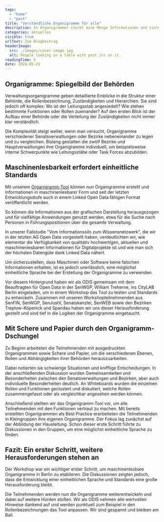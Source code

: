 ```yaml
---
tags:
  - "home"
  - "post"
title: "Verständliche Organigramme für alle"
description: In Organigrammen steckt eine Menge Informationen und viele Anwendungspotenziale, wenn es uns gelingt ihre Logiken zu verstehen und einheitliche Standards zu entwickeln. Wir haben versucht den Organigramm-Dschungel zu durchdringen.
categories: aktuelles
visible: true
urlText: Zum Blogbeitrag
headerImage:
  src: ./images/cover-image.jpg
  alt: People looking on a table with post its on it.
readingTime: 5
date: 2024-05-21
---
```


## Organigramme: Spiegelbild der Behörden

Verwaltungsorganigramme geben detaillierte Einblicke in die Struktur einer Behörde, die Rollenbezeichnung, Zuständigkeiten und Hierarchien. Sie sind jedoch oft komplex: Wo ist der Leitungsstab angesiedelt? Wie stehen bestimmte Funktionen oder Rollen zueinander? Auf den ersten Blick ist der Aufbau einer Behörde oder die Verteilung der Zuständigkeiten nicht immer klar verständlich.

Die Komplexität steigt weiter, wenn man versucht, Organigramme verschiedener Senatsverwaltungen oder Bezirke nebeneinander zu legen und zu vergleichen. Bislang gestalten die zwölf Bezirke und Hauptverwaltungen ihre Organigramme individuell, um beispielsweise interne Schwerpunkte wie Leitungsstäbe oder Task Forces abzubilden.




<ContentSection class="sm:px-6">
<ImageSection class="sm:container sm:mx-auto"
src={image}
caption="Auf dem Whiteboard wird deutlich, wie unterschiedlich allein die Organigramme der anwesenden Behörden sind."
/>
</ContentSection>


<ImageSection
src={image1}
caption="Anhand der einzelnen Organigramme haben wir die verschiedenen Funktionen und Rollen notiert und diskutiert."
/>



## Maschinenlesbarkeit erfordert einheitliche Standards

Mit unserem [Organigramm-Tool](https://organigramme.odis-berlin.de) können nun Organigramme erstellt und Informationen in maschinenlesbarer Form und seit der letzten Entwicklungsstufe auch in einem Linked Open Data fähigen Format veröffentlicht werden. 

<ProjectReference slug="2023-07-organigramm-tool" />

So können die Informationen aus der grafischen Darstellung herausgezogen und für vielfältige Anwendungen genutzt werden, etwa für die Suche nach Personen in Führungspositionen über die gesamte Verwaltung. 

In unserer Fallstudie "Vom Informationssilo zum Wissensnetzwerk", die wir in der letzten AG Open Data vorgestellt haben, verdeutlichten wir, wie elementar die Verfügbarkeit von qualitativ hochwertigen, aktuellen und maschinenlesbaren Informationen für Digitalprojekte ist und wie man sich der höchsten Datengüte dank Linked Data nähert.

<AktuellesReference slug="2024-03-28-linked-open-data" />

Um sicherzustellen, dass Maschinen oder Software keine falschen Informationen erhalten, ist es jedoch unerlässlich, eine möglichst einheitliche Sprache bei der Erstellung der Organigramme zu verwenden.



Vor diesem Hintergrund haben wir als ODIS gemeinsam mit dem Beauftragten für Open Data in der SenWGP, William Treherne, ins CityLAB Berlin eingeladen, um in einem Workshop das Tool zu testen und Standards zu entwickeln. Zusammen mit unseren Workshopteilnehmenden aus SenFIN, SenWGP, SenJustV, Senatskanzlei, SenWEB sowie den Bezirken Treptow-Köpenick und Spandau haben wir uns dieser Herausforderung gestellt und sind tief in die Logiken der Organigramme eingetaucht.


<ContentSection class="sm:px-6">
<ImageSection class="sm:container sm:mx-auto"
src={image2}
caption="Mögliche Standards und offene Fragen werden an einem Beispiel Organigramm diskutiert."
/>
</ContentSection>


## Mit Schere und Papier durch den Organigramm-Dschungel

Zu Beginn arbeiteten die Teilnehmenden mit ausgedruckten Organigrammen sowie Schere und Papier, um die verschiedenen Ebenen, Rollen und Abhängigkeiten ihrer Behörden herauszuarbeiten. 

Dabei notierten sie schwierige Situationen und knifflige Entscheidungen. In der anschließenden Diskussion wurden Gemeinsamkeiten und Besonderheiten zwischen den Senatsverwaltungen und Bezirken, aber auch individuelle Besonderheiten deutlich. An Whiteboards wurden die einzelnen Rollen und Funktionen geclustert und diskutiert, welche Rollen zusammengefasst oder als vergleichbar angesehen werden können.

Anschließend stellten wir das Organigramm-Tool vor, um alle Teilnehmenden mit den Funktionen vertraut zu machen. Mit bereits erstellten Organigrammen als Best Practice erarbeiteten die Teilnehmenden in Kleingruppen ihre eigenen Organigramme. Der Fokus lag zunächst auf der Abbildung der Hausleitung. Schon dieser erste Schritt führte zu Diskussionen in den Gruppen, um eine möglichst einheitliche Sprache zu finden.


<ContentSection class="sm:px-6">
<ImageSection class="sm:container sm:mx-auto"
src={image4}
caption='Mit Schere wird die Papier-Version des Organigramms "filitiert" und in logische Einheiten zerlegt.'
/>
</ContentSection>


<ImageSection
src={image5}
caption="Gemeinsam diskutieren wir die nächsten Schritte."
/>


## Fazit: Ein erster Schritt, weitere Herausforderungen stehen an

Der Workshop war ein wichtiger erster Schritt, um maschinenlesbare Organigramme in Berlin zu etablieren. Die Diskussionen zeigten jedoch, dass die Entwicklung einer einheitlichen Sprache und Standards eine große Herausforderung bleibt. 

Die Teilnehmenden werden nun die Organigramme weiterentwickeln und dabei auf weitere Hürden stoßen. Wir als ODIS nehmen alle wertvollen Hinweise dankend auf und werden punktuell zum Beispiel in den Rollenbezeichnungen das Tool anpassen. Wir sind gespannt und bleiben am Ball.



